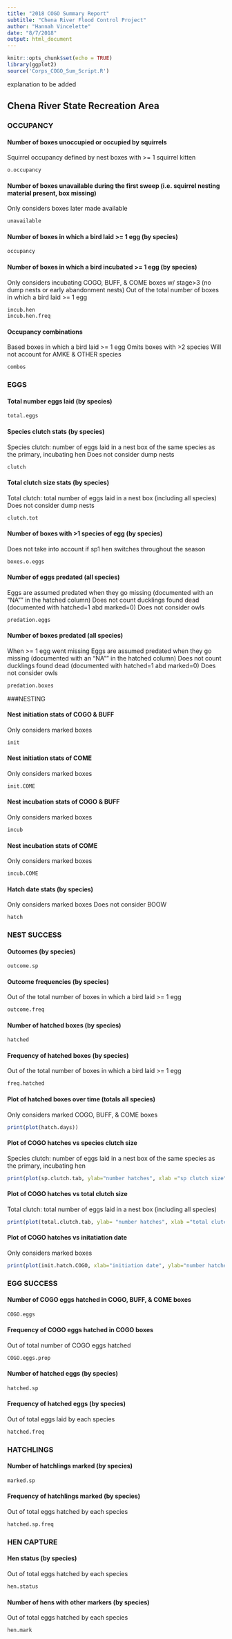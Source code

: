 ```yaml
---
title: "2018 COGO Summary Report"
subtitle: "Chena River Flood Control Project"
author: "Hannah Vincelette"
date: "8/7/2018"
output: html_document
---
```


```r
knitr::opts_chunk$set(echo = TRUE)
library(ggplot2)
source('Corps_COGO_Sum_Script.R')
```

explanation to be added

## Chena River State Recreation Area
### OCCUPANCY

#### Number of boxes unoccupied or occupied by squirrels 
Squirrel occupancy defined by nest boxes with >= 1 squirrel kitten
```r
o.occupancy
```

#### Number of boxes unavailable during the first sweep (i.e. squirrel nesting material present, box missing)
Only considers boxes later made available

```r
unavailable
```

#### Number of boxes in which a bird laid >= 1 egg (by species)
```r
occupancy
```


#### Number of boxes in which a bird incubated >= 1 egg (by species)
Only considers incubating COGO, BUFF, & COME boxes w/ stage>3 (no dump nests or early abandonment nests)
Out of the total number of boxes in which a bird laid >= 1 egg 

```r
incub.hen
incub.hen.freq
```

#### Occupancy combinations 
Based boxes in which a bird laid >= 1 egg
Omits boxes with >2 species
Will not account for AMKE & OTHER species

```r
combos
```

### EGGS

#### Total number eggs laid (by species)
```r
total.eggs
```

#### Species clutch stats (by species)
Species clutch: number of eggs laid in a nest box of the same species as the primary, incubating hen
Does not consider dump nests
```r
clutch
```


#### Total clutch size stats (by species)
Total clutch: total number of eggs laid in a nest box (including all species)
Does not consider dump nests
```r
clutch.tot
```

#### Number of boxes with >1 species of egg (by species)
Does not take into account if sp1 hen switches throughout the season
```r
boxes.o.eggs
```

#### Number of eggs predated (all species)
Eggs are assumed predated when they go missing (documented with an "NA"" in the hatched column)
Does not count ducklings found dead (documented with hatched=1 abd marked=0)
Does not consider owls

```r
predation.eggs
```

#### Number of boxes predated (all species)
When >= 1 egg went missing
Eggs are assumed predated when they go missing (documented with an "NA"" in the hatched column)
Does not count ducklings found dead (documented with hatched=1 abd marked=0)
Does not consider owls

```r
predation.boxes
```

###NESTING

#### Nest initiation stats of COGO & BUFF
Only considers marked boxes
```r
init
```

#### Nest initiation stats of COME
Only considers marked boxes
```r
init.COME
```

#### Nest incubation stats of COGO & BUFF
Only considers marked boxes
```r
incub
```

#### Nest incubation stats of COME
Only considers marked boxes
```r
incub.COME
```

#### Hatch date stats (by species)
Only considers marked boxes
Does not consider BOOW
```r
hatch
```

### NEST SUCCESS

#### Outcomes (by species)
```r
outcome.sp
```

#### Outcome frequencies (by species)
Out of the total number of boxes in which a bird laid >= 1 egg 
```r
outcome.freq
```

#### Number of hatched boxes (by species)
```r
hatched
```

#### Frequency of hatched boxes (by species)
Out of the total number of boxes in which a bird laid >= 1 egg 
```r
freq.hatched
```

#### Plot of hatched boxes over time (totals all species)
Only considers marked COGO, BUFF, & COME boxes
```r
print(plot(hatch.days))
```

#### Plot of COGO hatches vs species clutch size
Species clutch: number of eggs laid in a nest box of the same species as the primary, incubating hen
```r
print(plot(sp.clutch.tab, ylab="number hatches", xlab ="sp clutch size"))
```

#### Plot of COGO hatches vs total clutch size
Total clutch: total number of eggs laid in a nest box (including all species)
```r
print(plot(total.clutch.tab, ylab= "number hatches", xlab ="total clutch size"))
```

#### Plot of COGO hatches vs initatiation date
Only considers marked boxes
```r
print(plot(init.hatch.COGO, xlab="initiation date", ylab="number hatched boxes"))
```

### EGG SUCCESS
#### Number of COGO eggs hatched in COGO, BUFF, & COME boxes
```r
COGO.eggs
```

#### Frequency of COGO eggs hatched in COGO boxes
Out of total number of COGO eggs hatched
```r
COGO.eggs.prop
```

#### Number of hatched eggs (by species)
```r
hatched.sp
```

#### Frequency of hatched eggs (by species)
Out of total eggs laid by each species
```r
hatched.freq
```

### HATCHLINGS

#### Number of hatchlings marked (by species)
```r
marked.sp
```

#### Frequency of hatchlings marked (by species)
Out of total eggs hatched by each species
```r
hatched.sp.freq
```

### HEN CAPTURE
#### Hen status (by species)
Out of total eggs hatched by each species
```r
hen.status
```

#### Number of hens with other markers (by species)
Out of total eggs hatched by each species
```r
hen.mark
```


